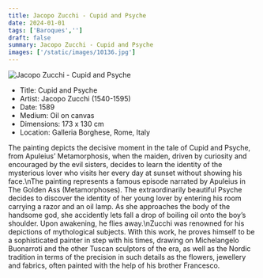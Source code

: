 ```yaml
---
title: Jacopo Zucchi - Cupid and Psyche
date: 2024-01-01
tags: ['Baroques','']
draft: false
summary: Jacopo Zucchi - Cupid and Psyche
images: ['/static/images/10136.jpg']
---
```


![Jacopo Zucchi - Cupid and Psyche](/static/images/10136.jpg)

* Title: Cupid and Psyche
* Artist: Jacopo Zucchi (1540-1595)
* Date: 1589
* Medium: Oil on canvas
* Dimensions: 173 x 130 cm
* Location: Galleria Borghese, Rome, Italy

The painting depicts the decisive moment in the tale of Cupid and Psyche, from Apuleius’ Metamorphosis, when the maiden, driven by curiosity and encouraged by the evil sisters, decides to learn the identity of the mysterious lover who visits her every day at sunset without showing his face.\nThe painting represents a famous episode narrated by Apuleius in The Golden Ass (Metamorphoses). The extraordinarily beautiful Psyche decides to discover the identity of her young lover by entering his room carrying a razor and an oil lamp. As she approaches the body of the handsome god, she accidently lets fall a drop of boiling oil onto the boy’s shoulder. Upon awakening, he flies away.\nZucchi was renowned for his depictions of mythological subjects. With this work, he proves himself to be a sophisticated painter in step with his times, drawing on Michelangelo Buonarroti and the other Tuscan sculptors of the era, as well as the Nordic tradition in terms of the precision in such details as the flowers, jewellery and fabrics, often painted with the help of his brother Francesco.

